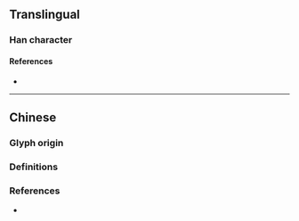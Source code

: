 {{also|的}}
{{character info}}
==Translingual==

===Han character===
{{Han char|rn=72|rad=日|as=03|sn=7|four=67020|canj=API,APM|ids=⿰日勺}}

====References====
* {{Han ref|kx=0490.130|dkj=13760|dj=0851.140|hdz=21487.150|uh=65F3|ud=26099|bh=CAFA|bd=51962}}

----

==Chinese==
{{zh-forms|alt=的}}

===Glyph origin===
{{Han etym}}

===Definitions===
{{zh-see|的|a|[[clear]]; [[red]] [[dot]] worn on the [[face]] by [[women]]}}

===References===
* {{R:twedu|B01521}}